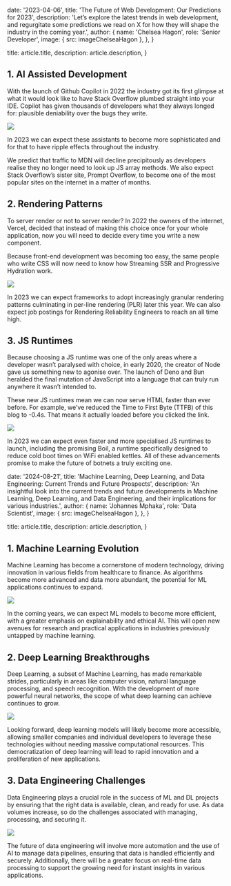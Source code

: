
  date: '2023-04-06',
  title: 'The Future of Web Development: Our Predictions for 2023',
  description:
    'Let’s explore the latest trends in web development, and regurgitate some predictions we read on X for how they will shape the industry in the coming year.',
  author: {
    name: 'Chelsea Hagon',
    role: 'Senior Developer',
    image: { src: imageChelseaHagon },
  },
}

  title: article.title,
  description: article.description,
}

## 1. AI Assisted Development

With the launch of Github Copilot in 2022 the industry got its first glimpse at what it would look like to have Stack Overflow plumbed straight into your IDE. Copilot has given thousands of developers what they always longed for: plausible deniability over the bugs they write.

![](./pilot.jpg)

In 2023 we can expect these assistants to become more sophisticated and for that to have ripple effects throughout the industry.

We predict that traffic to MDN will decline precipitously as developers realise they no longer need to look up JS array methods. We also expect Stack Overflow’s sister site, Prompt Overflow, to become one of the most popular sites on the internet in a matter of months.

## 2. Rendering Patterns

To server render or not to server render? In 2022 the owners of the internet, Vercel, decided that instead of making this choice once for your whole application, now you will need to decide every time you write a new component.

Because front-end development was becoming too easy, the same people who write CSS will now need to know how Streaming SSR and Progressive Hydration work.

![](./server.jpg)

In 2023 we can expect frameworks to adopt increasingly granular rendering patterns culminating in per-line rendering (PLR) later this year. We can also expect job postings for Rendering Reliability Engineers to reach an all time high.

## 3. JS Runtimes

Because choosing a JS runtime was one of the only areas where a developer wasn’t paralysed with choice, in early 2020, the creator of Node gave us something new to agonise over. The launch of Deno and Bun heralded the final mutation of JavaScript into a language that can truly run anywhere it wasn’t intended to.

These new JS runtimes mean we can now serve HTML faster than ever before. For example, we’ve reduced the Time to First Byte (TTFB) of this blog to -0.4s. That means it actually loaded before you clicked the link.

![](./laptop.jpg)

In 2023 we can expect even faster and more specialised JS runtimes to launch, including the promising Boil, a runtime specifically designed to reduce cold boot times on WiFi enabled kettles. All of these advancements promise to make the future of botnets a truly exciting one.










  date: '2024-08-21',
  title: 'Machine Learning, Deep Learning, and Data Engineering: Current Trends and Future Prospects',
  description:
    'An insightful look into the current trends and future developments in Machine Learning, Deep Learning, and Data Engineering, and their implications for various industries.',
  author: {
    name: 'Johannes Mphaka',
    role: 'Data Scientist',
    image: { src: imageChelseaHagon },
  },
}

  title: article.title,
  description: article.description,
}

## 1. Machine Learning Evolution

Machine Learning has become a cornerstone of modern technology, driving innovation in various fields from healthcare to finance. As algorithms become more advanced and data more abundant, the potential for ML applications continues to expand.

![](./ml-evolution.jpg)

In the coming years, we can expect ML models to become more efficient, with a greater emphasis on explainability and ethical AI. This will open new avenues for research and practical applications in industries previously untapped by machine learning.

## 2. Deep Learning Breakthroughs

Deep Learning, a subset of Machine Learning, has made remarkable strides, particularly in areas like computer vision, natural language processing, and speech recognition. With the development of more powerful neural networks, the scope of what deep learning can achieve continues to grow.

![](./dl-breakthroughs.jpg)

Looking forward, deep learning models will likely become more accessible, allowing smaller companies and individual developers to leverage these technologies without needing massive computational resources. This democratization of deep learning will lead to rapid innovation and a proliferation of new applications.

## 3. Data Engineering Challenges

Data Engineering plays a crucial role in the success of ML and DL projects by ensuring that the right data is available, clean, and ready for use. As data volumes increase, so do the challenges associated with managing, processing, and securing it.

![](./data-engineering.jpg)

The future of data engineering will involve more automation and the use of AI to manage data pipelines, ensuring that data is handled efficiently and securely. Additionally, there will be a greater focus on real-time data processing to support the growing need for instant insights in various applications.
